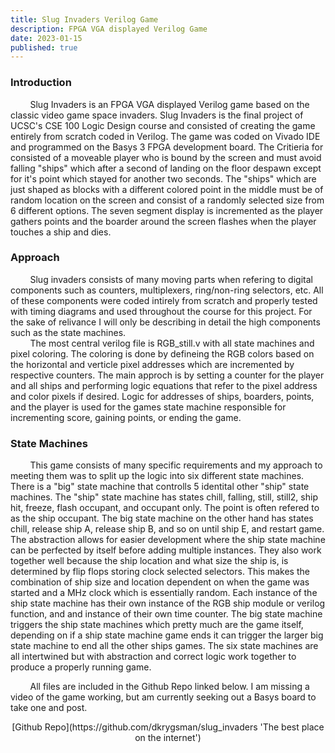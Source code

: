 ```yaml
---
title: Slug Invaders Verilog Game  
description: FPGA VGA displayed Verilog Game
date: 2023-01-15
published: true
---
```


### Introduction 

&nbsp;&nbsp;&nbsp;&nbsp;&nbsp;&nbsp;&nbsp;&nbsp;Slug Invaders is an FPGA VGA displayed Verilog game based on the classic video game space invaders. Slug Invaders is the final project of UCSC's CSE 100 Logic Design course and consisted of creating the game entirely from scratch coded in Verilog. The game was coded on Vivado IDE and programmed on the Basys 3 FPGA development board. The Critieria for consisted of a moveable player who is bound by the screen and must avoid falling "ships" which after a second of landing on the floor despawn except for it's point which stayed for another two seconds. The "ships" which are just shaped as blocks with a different colored point in the middle must be of random location on the screen and consist of a randomly selected size from 6 different options. The seven segment display is incremented as the player gathers points and the boarder around the screen flashes when the player touches a ship and dies. 

### Approach

&nbsp;&nbsp;&nbsp;&nbsp;&nbsp;&nbsp;&nbsp;&nbsp;Slug invaders consists of many moving parts when refering to digital components such as counters, multiplexers, ring/non-ring selectors, etc. All of these components were coded intirely from scratch and properly tested with timing diagrams and used throughout the course for this project. For the sake of relivance I will only be describing in detail the high components such as the state machines. \
&nbsp;&nbsp;&nbsp;&nbsp;&nbsp;&nbsp;&nbsp;&nbsp;The most central verilog file is RGB_still.v with all state machines and pixel coloring. The coloring is done by defineing the RGB colors based on the horizontal and verticle pixel addresses which are incremented by respective counters. The main approch is by setting a counter for the player and all ships and performing logic equations that refer to the pixel address and color pixels if desired. Logic for addresses of ships, boarders, points, and the player is used for the games state machine responsible for incrementing score, gaining points, or ending the game. 

### State Machines

&nbsp;&nbsp;&nbsp;&nbsp;&nbsp;&nbsp;&nbsp;&nbsp;This game consists of many specific requirements and my approach to meeting them was to split up the logic into six different state machines. There is a "big" state machine that controlls 5 identital other "ship" state machines. The "ship" state machine has states chill, falling, still, still2, ship hit, freeze, flash occupant, and occupant only. The point is often refered to as the ship occupant. The big state machine on the other hand has states chill, release ship A, release ship B, and so on until ship E, and restart game. The abstraction allows for easier development where the ship state machine can be perfected by itself before adding multiple instances. They also work together well because the ship location and what size the ship is, is determined by flip flops storing clock selected selectors. This makes the combination of ship size and location dependent on when the game was started and a MHz clock which is essentially random. Each instance of the ship state machine has their own instance of the RGB ship module or verilog function, and and instance of their own time counter. The big state machine triggers the ship state machines which pretty much are the game itself, depending on if a ship state machine game ends it can trigger the larger big state machine to end all the other ships games. The six state machines are all intertwined but with abstraction and correct logic work together to produce a properly running game. 

&nbsp;&nbsp;&nbsp;&nbsp;&nbsp;&nbsp;&nbsp;&nbsp;All files are included in the Github Repo linked below. I am missing a video of the game working, but am currently seeking out a Basys board to take one and post.


<p align="center">
    [Github Repo](https://github.com/dkrygsman/slug_invaders 'The best place on the internet')
</p>